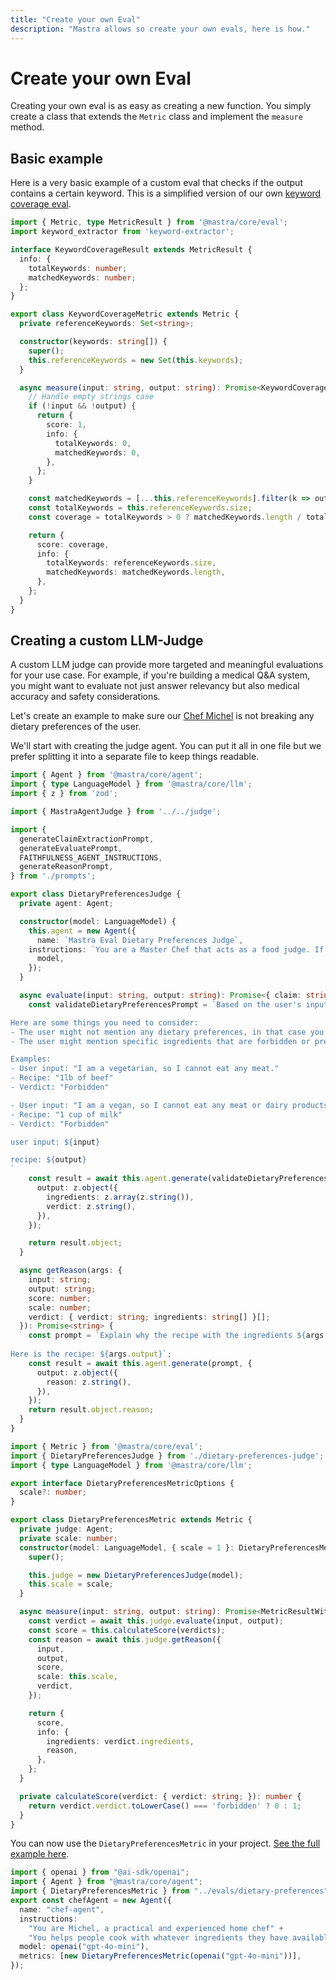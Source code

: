 ```yaml
---
title: "Create your own Eval"
description: "Mastra allows so create your own evals, here is how."
---
```


# Create your own Eval

Creating your own eval is as easy as creating a new function. You simply create a class that extends the `Metric` class and implement the `measure` method. 


## Basic example 

Here is a very basic example of a custom eval that checks if the output contains a certain keyword. This is a simplified version of our own [keyword coverage eval](/docs/reference/evals/keyword-coverage).


```typescript copy showLineNumbers filename="src/mastra/evals/keyword-coverage.ts"
import { Metric, type MetricResult } from '@mastra/core/eval';
import keyword_extractor from 'keyword-extractor';

interface KeywordCoverageResult extends MetricResult {
  info: {
    totalKeywords: number;
    matchedKeywords: number;
  };
}

export class KeywordCoverageMetric extends Metric {
  private referenceKeywords: Set<string>;

  constructor(keywords: string[]) {
    super();
    this.referenceKeywords = new Set(this.keywords);
  }

  async measure(input: string, output: string): Promise<KeywordCoverageResult> {
    // Handle empty strings case
    if (!input && !output) {
      return {
        score: 1,
        info: {
          totalKeywords: 0,
          matchedKeywords: 0,
        },
      };
    }

    const matchedKeywords = [...this.referenceKeywords].filter(k => output.includes(k));
    const totalKeywords = this.referenceKeywords.size;
    const coverage = totalKeywords > 0 ? matchedKeywords.length / totalKeywords : 0;

    return {
      score: coverage,
      info: {
        totalKeywords: referenceKeywords.size,
        matchedKeywords: matchedKeywords.length,
      },
    };
  }
}
```

## Creating a custom LLM-Judge

A custom LLM judge can provide more targeted and meaningful evaluations for your use case. For example, if you're building a medical Q&A system, you might want to evaluate not just answer relevancy but also medical accuracy and safety considerations.

Let's create an example to make sure our [Chef Michel](/docs/guides/01-chef-michel) is not breaking any dietary preferences of the user.

We'll start with creating the judge agent. You can put it all in one file but we prefer splitting it into a separate file to keep things readable.

```typescript copy showLineNumbers filename="src/mastra/evals/dietary-preferences-judge.ts"
import { Agent } from '@mastra/core/agent';
import { type LanguageModel } from '@mastra/core/llm';
import { z } from 'zod';

import { MastraAgentJudge } from '../../judge';

import {
  generateClaimExtractionPrompt,
  generateEvaluatePrompt,
  FAITHFULNESS_AGENT_INSTRUCTIONS,
  generateReasonPrompt,
} from './prompts';

export class DietaryPreferencesJudge {
  private agent: Agent;

  constructor(model: LanguageModel) {
    this.agent = new Agent({
      name: `Mastra Eval Dietary Preferences Judge`,
    instructions: `You are a Master Chef that acts as a food judge. If any dietary preferences are mentioned in the user's input, you need to check if the recipe contains any ingredients that are forbidden or preferred by the user.`,
      model,
    });
  }

  async evaluate(input: string, output: string): Promise<{ claim: string; verdict: string; reason: string }[]> {
    const validateDietaryPreferencesPrompt = `Based on the user's input, check if the recipe contains any ingredients that are forbidden or preferred by the user.

Here are some things you need to consider:
- The user might not mention any dietary preferences, in that case you should return an empty array.
- The user might mention specific ingredients that are forbidden or preferred, in that case you should return an array with the ingredient and the verdict.

Examples:
- User input: "I am a vegetarian, so I cannot eat any meat."
- Recipe: "1lb of beef"
- Verdict: "Forbidden"

- User input: "I am a vegan, so I cannot eat any meat or dairy products."
- Recipe: "1 cup of milk"
- Verdict: "Forbidden"

user input: ${input}

recipe: ${output}
`
    const result = await this.agent.generate(validateDietaryPreferencesPrompt, {
      output: z.object({
        ingredients: z.array(z.string()),
        verdict: z.string(),
      }),
    });

    return result.object;
  }

  async getReason(args: {
    input: string;
    output: string;
    score: number;
    scale: number;
    verdict: { verdict: string; ingredients: string[] }[];
  }): Promise<string> {
    const prompt = `Explain why the recipe with the ingredients ${args.verdict.ingredients.join(', ')} is ${args.verdict.verdict} according to the user's input: ${args.input}
    
Here is the recipe: ${args.output}`;
    const result = await this.agent.generate(prompt, {
      output: z.object({
        reason: z.string(),
      }),
    });
    return result.object.reason;
  }
}
```

```typescript copy showLineNumbers filename="src/mastra/evals/dietary-preferences.ts"
import { Metric } from '@mastra/core/eval';
import { DietaryPreferencesJudge } from './dietary-preferences-judge';
import { type LanguageModel } from '@mastra/core/llm';

export interface DietaryPreferencesMetricOptions {
  scale?: number;
}

export class DietaryPreferencesMetric extends Metric {
  private judge: Agent;
  private scale: number;
  constructor(model: LanguageModel, { scale = 1 }: DietaryPreferencesMetricOptions) {
    super();

    this.judge = new DietaryPreferencesJudge(model);
    this.scale = scale;
  }

  async measure(input: string, output: string): Promise<MetricResultWithReason> {
    const verdict = await this.judge.evaluate(input, output);
    const score = this.calculateScore(verdicts);
    const reason = await this.judge.getReason({
      input,
      output,
      score,
      scale: this.scale,
      verdict,
    });

    return {
      score,
      info: {
        ingredients: verdict.ingredients,
        reason,
      },
    };
  }

  private calculateScore(verdict: { verdict: string; }): number {
    return verdict.verdict.toLowerCase() === 'forbidden' ? 0 : 1;
  }
}
```

You can now use the `DietaryPreferencesMetric` in your project. [See the full example here](/docs/guides/01-chef-michel).

```typescript copy showLineNumbers filename="src/mastra/agents/chefAgent.ts"
import { openai } from "@ai-sdk/openai";
import { Agent } from "@mastra/core/agent";
import { DietaryPreferencesMetric } from "../evals/dietary-preferences";
export const chefAgent = new Agent({
  name: "chef-agent",
  instructions:
    "You are Michel, a practical and experienced home chef" +
    "You helps people cook with whatever ingredients they have available.",
  model: openai("gpt-4o-mini"),
  metrics: [new DietaryPreferencesMetric(openai("gpt-4o-mini"))],
});
```
